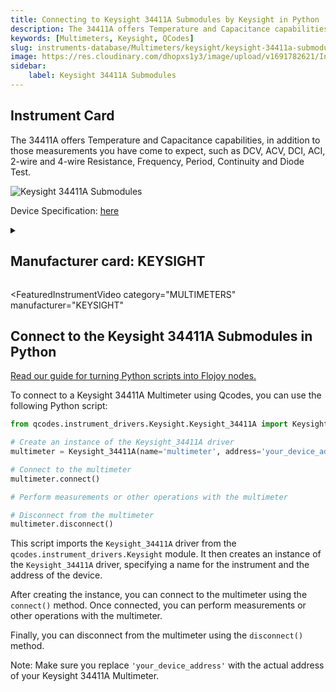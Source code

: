 ```yaml
---
title: Connecting to Keysight 34411A Submodules by Keysight in Python
description: The 34411A offers Temperature and Capacitance capabilities, in addition to those measurements you have come to expect, such as DCV, ACV, DCI, ACI, 2-wire and 4-wire Resistance, Frequency, Period, Continuity and Diode Test.
keywords: [Multimeters, Keysight, QCodes] 
slug: instruments-database/Multimeters/keysight/keysight-34411a-submodules 
image: https://res.cloudinary.com/dhopxs1y3/image/upload/v1691782621/Instruments/Multimeters/Keysight-34411A-Submodules/Keysight-34411A-Submodules.jpg
sidebar:
    label: Keysight 34411A Submodules 
---
```



## Instrument Card

The 34411A offers Temperature and Capacitance capabilities, in addition to those measurements you have come to expect, such as DCV, ACV, DCI, ACI, 2-wire and 4-wire Resistance, Frequency, Period, Continuity and Diode Test.

![Keysight 34411A Submodules](https://res.cloudinary.com/dhopxs1y3/image/upload/v1691782621/Instruments/Multimeters/Keysight-34411A-Submodules/Keysight-34411A-Submodules.jpg)

Device Specification: [here](https://www.keysight.com/us/en/assets/7018-01326/data-sheets/5989-3738.pdf)

<details style={{ marginTop: "15px"}}>
<summary><h2 style={{display:'inline'}}>Manufacturer card: KEYSIGHT</h2></summary>

![KEYSIGHT](https://res.cloudinary.com/dhopxs1y3/image/upload/v1692125973/Instruments/Vendor%20Logos/Keysight.png)

Keysight Technologies, or Keysight, is an American company that manufactures electronics test and measurement equipment and software

- Headquarters: USA
- Yearly Revenue (millions, USD): 5420
- Vendor Website: [here](https://www.keysight.com/us/en/home.html)

</details>


<FeaturedInstrumentVideo
  category="MULTIMETERS"
  manufacturer="KEYSIGHT"
></FeaturedInstrumentVideo>

## Connect to the Keysight 34411A Submodules in Python

[Read our guide for turning Python scripts into Flojoy nodes.](https://docs.flojoy.ai/contribution/blocks/custom-flojoy-block/)



<Tabs>
<TabItem value="Flojoy" label="Flojoy" className="flojoy-instrument-tabs">

<NodeCardCollection category="MULTIMETERS" manufacturer="Keysight"></NodeCardCollection>

</TabItem>
<TabItem value="QCodes" label="QCodes">

To connect to a Keysight 34411A Multimeter using Qcodes, you can use the following Python script:

```python
from qcodes.instrument_drivers.Keysight.Keysight_34411A import Keysight_34411A

# Create an instance of the Keysight_34411A driver
multimeter = Keysight_34411A(name='multimeter', address='your_device_address')

# Connect to the multimeter
multimeter.connect()

# Perform measurements or other operations with the multimeter

# Disconnect from the multimeter
multimeter.disconnect()
```

This script imports the `Keysight_34411A` driver from the `qcodes.instrument_drivers.Keysight` module. It then creates an instance of the `Keysight_34411A` driver, specifying a name for the instrument and the address of the device.

After creating the instance, you can connect to the multimeter using the `connect()` method. Once connected, you can perform measurements or other operations with the multimeter.

Finally, you can disconnect from the multimeter using the `disconnect()` method.

Note: Make sure you replace `'your_device_address'` with the actual address of your Keysight 34411A Multimeter.

</TabItem>
</Tabs>